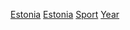 {{Cat main|愛沙尼亞體育}}

[[Category:各年份各國體育|Estonia]]
[[Category:各年份歐洲體育|Estonia]]
[[Category:依年份劃分的愛沙尼亞|Sport]]
[[Category:愛沙尼亞體育|Year]]